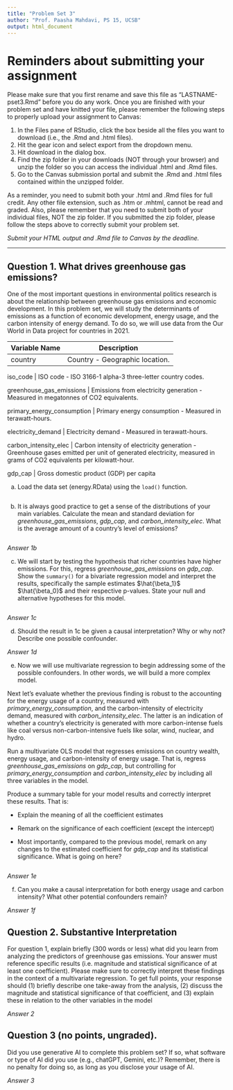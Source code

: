 ```yaml
---
title: "Problem Set 3"
author: "Prof. Paasha Mahdavi, PS 15, UCSB"
output: html_document
---
```


# Reminders about submitting your assignment
Please make sure that you first rename and save this file as "LASTNAME-pset3.Rmd" before you do any work. Once you are finished with your problem set and have knitted your file, please remember the following steps to properly upload your assignment to Canvas:

1. In the Files pane of RStudio, click the box beside all the files you want to download (i.e., the .Rmd and .html files).
2. Hit the gear icon and select export from the dropdown menu.
3. Hit download in the dialog box.
4. Find the zip folder in your downloads (NOT through your browser) and unzip the folder so you can access the individual .html and .Rmd files.
5. Go to the Canvas submission portal and submit the .Rmd and .html files contained within the unzipped folder.

As a reminder, you need to submit both your .html and .Rmd files for full credit. Any other file extension, such as .htm or .mhtml, cannot be read and graded. Also, please remember that you need to submit both of your individual files, NOT the zip folder. If you submitted the zip folder, please follow the steps above to correctly submit your problem set.

*Submit your HTML output and .Rmd file to Canvas by the deadline.*


***

## Question 1. What drives greenhouse gas emissions? 

One of the most important questions in environmental politics research is about the relationship between greenhouse gas emissions and economic development. In this problem set, we will study the determinants of emissions as a function of economic development, energy usage, and the carbon intensity of energy demand. To do so, we will use data from the Our World in Data project for countries in 2021. 

Variable Name  | Description 
------------- | ------------- 
country | Country - Geographic location.

iso_code | ISO code - ISO 3166-1 alpha-3 three-letter country codes.

greenhouse_gas_emissions | Emissions from electricity generation - Measured in megatonnes of CO2 equivalents.

primary_energy_consumption | Primary energy consumption - Measured in terawatt-hours.

electricity_demand | Electricity demand - Measured in terawatt-hours.

carbon_intensity_elec | Carbon intensity of electricity generation - Greenhouse gases emitted per unit of generated electricity, measured in grams of CO2 equivalents per kilowatt-hour.

gdp_cap | Gross domestic product (GDP) per capita

(a) Load the data set (energy.RData) using the `load()` function. 

```r

```

(b) It is always good practice to get a sense of the distributions of your main variables. Calculate the mean and standard deviation for *greenhouse_gas_emissions*, *gdp_cap*, and *carbon_intensity_elec*. What is the average amount of a country's level of emissions?

```r

```

*Answer 1b*

(c) We will start by testing the hypothesis that richer countries have higher emissions. For this, regress *greenhouse_gas_emissions* on *gdp_cap*. Show the `summary()` for a bivariate regression model and interpret the results, specifically the sample estimates  $\hat{\beta_1}$ $\hat{\beta_0}$ and their respective p-values. State your null and alternative hypotheses for this model. 

```r


```

*Answer 1c*

(d) Should the result in 1c be given a causal interpretation? Why or why not? Describe one possible confounder. 

*Answer 1d*

(e) Now we will use multivariate regression to begin addressing some of the possible confounders. In other words, we will build a more complex model. 

Next let's evaluate whether the previous finding is robust to the accounting for the energy usage of a country, measured with *primary_energy_consumption*, and the carbon-intensity of electricity demand, measured with *carbon_intensity_elec*. The latter is an indication of whether a country's electricity is generated with more carbon-intense fuels like coal versus non-carbon-intensive fuels like solar, wind, nuclear, and hydro. 

Run a multivariate OLS model that regresses emissions on country wealth, energy usage, and carbon-intensity of energy usage. That is, regress  *greenhouse_gas_emissions* on  *gdp_cap*, but controlling for  *primary_energy_consumption* and *carbon_intensity_elec* by including all three variables in the model.

Produce a summary table for your model results and correctly interpret these results. That is:

- Explain the meaning of all the coefficient estimates

- Remark on the significance of each coefficient (except the intercept)

- Most importantly, compared to the previous model, remark on any changes to the estimated coefficient for *gdp_cap* and its statistical significance. What is going on here?

```r

```

*Answer 1e*

(f) Can you make a causal interpretation for both energy usage and carbon intensity? What other potential confounders remain? 

*Answer 1f*



## Question 2. Substantive Interpretation 

For question 1, explain briefly (300 words or less) what did you learn from analyzing the predictors of greenhouse gas emissions. Your answer must reference specific results (i.e. magnitude and statistical significance of at least one coefficient). Please make sure to correctly interpret these findings in the context of a multivariate regression. To get full points, your response should (1) briefly describe one take-away from the analysis, (2) discuss the magnitude and statistical significance of that coefficient, and (3) explain these in relation to the other variables in the model

*Answer 2*

## Question 3 (no points, ungraded).

Did you use generative AI to complete this problem set? If so, what software or type of AI did you use (e.g., chatGPT, Gemini, etc.)? Remember, there is no penalty for doing so, as long as you disclose your usage of AI. 

*Answer 3*